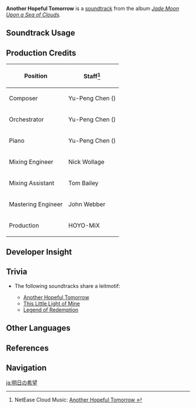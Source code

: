 {{Soundtrack Infobox
|image          = Jade Moon Upon a Sea of Clouds.png
|album          = Jade Moon Upon a Sea of Clouds
|disc           = 1
|number         = 28
|featured       =
|featured2      =
|featured3      =
|featured_disc  =
|featured_disc2 =
|featured_disc3 =
|youtube_id     = x6jUyKT8Sto
|spotify_id     = 2mrb4EhwdH1pcYUCPR73oa
|previous       = Plain of Nostalgia
|next           = This Little Light of Mine
}}
'''Another Hopeful Tomorrow''' is a [[soundtrack]] from the album ''[[Jade Moon Upon a Sea of Clouds]]''.

==Soundtrack Usage==
{{Soundtrack Usage
|location = Sal Terrae;;Luhua Pool//clear sky;;Guyun Stone Forest;;Yaoguang Shoal//day, sunny
|eventgameplay = Distant Voyage
|teapot   = Cool Isle//night
}}

==Production Credits==
{| class="wikitable"
! Position
! Staff<ref>NetEase Cloud Music: [https://music.163.com/#/song?id=1492275686 Another Hopeful Tomorrow {{zh|希望的明日}}]</ref>
|-
! Composer
| Yu-Peng Chen ({{zh|陈致逸}})
|-
! Orchestrator
| Yu-Peng Chen ({{zh|陈致逸}})
|-
! Piano
| Yu-Peng Chen ({{zh|陈致逸}})
|-
! Mixing Engineer
| Nick Wollage
|-
! Mixing Assistant
| Tom Bailey
|-
! Mastering Engineer
| John Webber
|-
! Production
| HOYO-MiX
|}

==Developer Insight==
{{See Also|Jade Moon Upon a Sea of Clouds/Background}}
{{Transclude|Soundtrack/Background|VGMOLiyue|section=1}}

==Trivia==
* <section begin="SalTerraeLeitmotif" />The following soundtracks share a leitmotif:
** [[Another Hopeful Tomorrow]]
** [[This Little Light of Mine]]
** [[Legend of Redemption]] <section end="SalTerraeLeitmotif" />

==Other Languages==
{{Other Languages
|en      = Another Hopeful Tomorrow
|zhs     = 希望的明日
|zhs_rm  = Xīwàng de Míngrì
|zht     = 希望的明日
|zht_rm  = Xīwàng de Míngrì
|zh_tl   = Tomorrow's Hope
|ja      = 明日の希望
|ja_rm   = Ashita no Kibou{{Assumed}}
|ja_tl   = Tomorrow's Hope
}}

==References==
{{Reflist}}

==Navigation==
{{Soundtrack Navbox|Jade Moon Upon a Sea of Clouds}}

[[ja:明日の希望]]